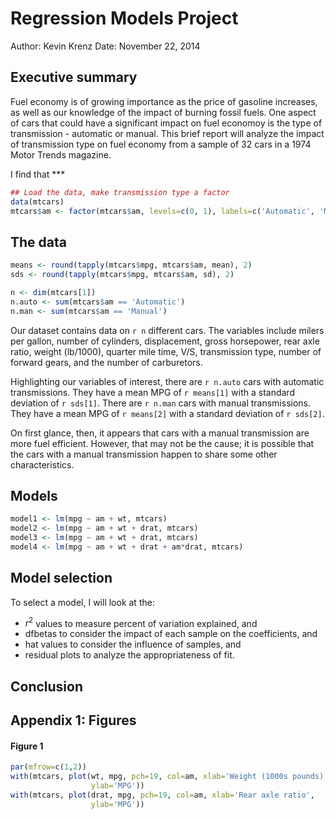 Regression Models Project
=========================

Author: Kevin Krenz
Date: November 22, 2014

## Executive summary

Fuel economy is of growing importance as the price of gasoline increases, as well as our knowledge of the impact of burning fossil fuels. One aspect of cars that could have a significant impact on fuel economoy is the type of transmission - automatic or manual. This brief report will analyze the impact of transmission type on fuel economy from a sample of 32 cars in a 1974 Motor Trends magazine.

I find that ***

```r

## Load the data, make transmission type a factor
data(mtcars)
mtcars$am <- factor(mtcars$am, levels=c(0, 1), labels=c('Automatic', 'Manual'))
```



## The data

```r
means <- round(tapply(mtcars$mpg, mtcars$am, mean), 2)
sds <- round(tapply(mtcars$mpg, mtcars$am, sd), 2)

n <- dim(mtcars[1])
n.auto <- sum(mtcars$am == 'Automatic')
n.man <- sum(mtcars$am == 'Manual')
```

Our dataset contains data on `r n` different cars. The variables include milers per gallon, number of cylinders, displacement, gross horsepower, rear axle ratio, weight (lb/1000), quarter mile time, V/S, transmission type, number of forward gears, and the number of carburetors. 

Highlighting our variables of interest, there are `r n.auto` cars with automatic transmissions. They have a mean MPG of `r means[1]` with a standard deviation of `r sds[1]`. There are `r n.man` cars with manual transmissions. They have a mean MPG of `r means[2]` with a standard deviation of `r sds[2]`.

On first glance, then, it appears that cars with a manual transmission are more fuel efficient. However, that may not be the cause; it is possible that the cars with a manual transmission happen to share some other characteristics.

## Models



```r
model1 <- lm(mpg ~ am + wt, mtcars)
model2 <- lm(mpg ~ am + wt + drat, mtcars)
model3 <- lm(mpg ~ am + wt + drat, mtcars)
model4 <- lm(mpg ~ am + wt + drat + am*drat, mtcars)
```


## Model selection

To select a model, I will look at the:

- $r^2$ values to measure percent of variation explained, and
- dfbetas to consider the impact of each sample on the coefficients, and
- hat values to consider the influence of samples, and
- residual plots to analyze the appropriateness of fit.


## Conclusion


## Appendix 1: Figures

#### Figure 1
```r
par(mfrow=c(1,2))
with(mtcars, plot(wt, mpg, pch=19, col=am, xlab='Weight (1000s pounds)',
                  ylab='MPG'))
with(mtcars, plot(drat, mpg, pch=19, col=am, xlab='Rear axle ratio',
                  ylab='MPG'))
```
